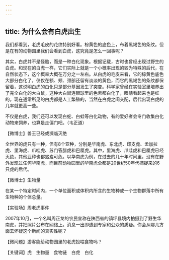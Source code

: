 ```yaml
---
---
---
```

title: 为什么会有白虎出生
---




我们都看到，老虎毛皮的花纹特别好看。棕黄色的底色上，布着黑褐色的条纹。但是在有的动物园里我们会看到白虎，这究竟是怎么一回事呢？

其实，白虎并不是怪胎，而是一种白化现象。根据记载，古时也曾经出现过野生的白虎。和现在的白虎一样，它们实际上就是一个小概率出现的较为特殊的后代，在自然状态下，这个概率大概在万分之一左右。从白虎的毛皮来看，它的棕黄色底色大部分白化了，仅仅在额、颊、颈部还留有淡淡的黄色，而它的黑褐色的条纹都保留着，这说明白虎的白化只是部分基因发生了突变。科学家曾经在实验室里培养出了完全白化的大白鼠，这种大白鼠连眼球里的色素都白化了，眼睛看起来也是红的。现在通常所见的白虎都是人工繁殖的，当然在白虎之间交配，后代出现白虎的几率就更高一些。

不仅是白虎，我们还可以发现白蛇、白蛙等白化动物，有的爱好者会专门收集白化动物来饲养，也算是走偏门吧。（韦正道）





【微博士】兽王已经或濒临灭绝

全世界的虎只有一种，但有8个亚种，分别是华南虎、东北虎、印支虎、孟加拉虎、里海虎、爪哇虎、苏门答腊虎和巴厘虎。其中，里海虎、爪哇虎和巴厘虎已经灭绝，其他亚种也都岌岌可危。以华南虎为例，在过去的几十年时间里，没有在野外发现过任何华南虎，而目前动物园里的华南虎全都是20世纪50年代捕捉来的6只虎的后代。

【微博士】生物量

在某一个特定时间内，一个单位面积或体积内所含的生物种或一个生物群落中所有生物种的个体总量。

【实验场】周老虎事件

2007年10月，一个名叫周正龙的农民宣称在陕西省的镇坪县境内拍摄到了野生华南虎，并把照片公布在网络上。消息一出即遭到专家和公众的质疑。你会从哪几方面去怀疑这个新闻的真实性呢？

【微问题】游客能给动物园里的老虎投喂食物吗？

【关键词】虎　生物量　食物链　白虎　白化